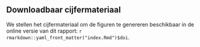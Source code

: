 ## Downloadbaar cijfermateriaal

We stellen het cijfermateriaal om de figuren te genereren beschikbaar in de online versie van dit rapport: `r rmarkdown::yaml_front_matter("index.Rmd")$doi`.
